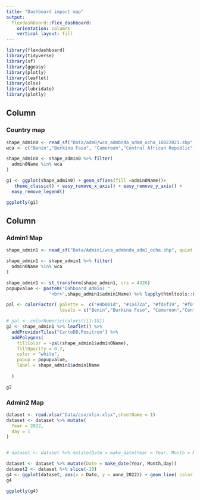 ```yaml
---
title: "Dashboard impact map"
output: 
  flexdashboard::flex_dashboard:
    orientation: columns
    vertical_layout: fill
---
```


```r
library(flexdashboard)
library(tidyverse)
library(sf)
library(ggeasy)
library(plotly)
library(leaflet)
library(xlsx)
library(lubridate)
library(plotly)
```

Column {data-width=450}
-----------------------------------------------------------------------

### Country map

```r
shape_admin0 <- read_sf("Data/adm0/wca_admbnda_adm0_ocha_18022021.shp", quiet = TRUE)
wca <- c("Benin","Burkina Faso", "Cameroon","Central African Republic","Chad","Côte d'Ivoire","Gambia","Ghana","Guinea","Guinea Bissau","Liberia","Mali","Mauritania","Niger","Nigeria","Senegal","Sierra Leone","Togo")

shape_admin0 <- shape_admin0 %>% filter(
  admin0Name %in% wca
)

g1 <- ggplot(shape_admin0) + geom_sf(aes(fill =admin0Name))+
   theme_classic() + easy_remove_x_axis() + easy_remove_y_axis() +
  easy_remove_legend()  

ggplotly(g1)
```

Column {data-width=550}
-----------------------------------------------------------------------

### Admin1 Map

```r
shape_admin1 <- read_sf("Data/Admin1/wca_admbnda_adm1_ocha.shp", quiet = TRUE)

shape_admin1 <- shape_admin1 %>% filter(
  admin0Name %in% wca
)

shape_admin1 <- st_transform(shape_admin1, crs = 4326)
popupvalue <- paste0("Dahboard Admin1 " ,
                "<br>",shape_admin1$admin1Name) %>% lapply(htmltools::HTML)

pal <- colorFactor( palette =  c("#4b001d", "#1a472a", "#fdef19", "#f0ff16", "#685c68", "#6d7062", "#7b5c62", "#175617", "#ff3569", "#5a0441", "#ab0013", "#ab0068", "#e08dff", "#00ffff", "#1b4d3e", "#c3e8de", "#fa7445", "#2ad3ff"),
                    levels = c("Benin","Burkina Faso", "Cameroon","Central African Republic","Chad","Côte d'Ivoire","Gambia","Ghana","Guinea","Guinea Bissau","Liberia","Mali","Mauritania","Niger","Nigeria","Senegal","Sierra Leone","Togo"))

# pal <- colorNumeric(colors()[1:18])
g2 <- shape_admin1 %>% leaflet() %>% 
  addProviderTiles("CartoDB.Positron") %>%
  addPolygons(
    fillColor = ~pal(shape_admin1$admin0Name),
    fillOpacity = 0.7,
    color = "white",
    popup = popupvalue,
    label = shape_admin1$admin1Name
    
  )

g2
```

### Admin2 Map

```r
dataset <- read.xlsx("Data/csv/xlsx.xlsx",sheetName = 1)
dataset <- dataset %>% mutate(
  Year = 2022,
  day = 1
) 


# dataset <- dataset %>% mutate(Date = make_date(Year = Year, Month = Month,day = day))

dataset <- dataset %>% mutate(Date = make_date(Year, Month,day))
dataset2 <- dataset %>% slice(-10)
g4 <- ggplot(dataset, aes(x = Date, y = anne_2022)) + geom_line( color = "blue")
g4

ggplotly(g4)


```


